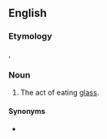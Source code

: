 ==English==

===Etymology===
{{uder|en|grc|-}}, {{confix|en|hyalo|phagy}}

===Noun===
{{en-noun|-}}
{{wikipedia}}
# The act of eating [[glass]].

====Synonyms====
* {{l|en|hyalophagia}}